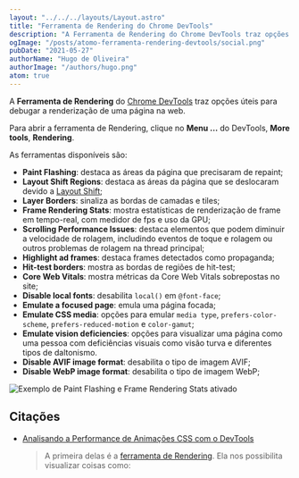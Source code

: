 ```yaml
---
layout: "../../../layouts/Layout.astro"
title: "Ferramenta de Rendering do Chrome DevTools"
description: "A Ferramenta de Rendering do Chrome DevTools traz opções úteis para debugar a renderização de uma página na web."
ogImage: "/posts/atomo-ferramenta-rendering-devtools/social.png"
pubDate: "2021-05-27"
authorName: "Hugo de Oliveira"
authorImage: "/authors/hugo.png"
atom: true
---
```


A **Ferramenta de Rendering** do [Chrome DevTools](https://triangulo.dev/posts/atomo-chrome-developer-tools) traz opções úteis para debugar a renderização de uma página na web.

Para abrir a ferramenta de Rendering, clique no **Menu ...** do DevTools, **More tools**, **Rendering**.

As ferramentas disponíveis são:

- **Paint Flashing**: destaca as áreas da página que precisaram de repaint;
- **Layout Shift Regions**: destaca as áreas da página que se deslocaram devido a [Layout Shift](https://triangulo.dev/posts/atomo-layout-shift);
- **Layer Borders**: sinaliza as bordas de camadas e tiles;
- **Frame Rendering Stats**: mostra estatísticas de renderização de frame em tempo-real, com medidor de fps e uso da GPU;
- **Scrolling Performance Issues**: destaca elementos que podem diminuir a velocidade de rolagem, includindo eventos de toque e rolagem ou outros problemas de rolagem na thread principal;
- **Highlight ad frames**: destaca frames detectados como propaganda;
- **Hit-test borders**: mostra as bordas de regiões de hit-test;
- **Core Web Vitals**: mostra métricas da Core Web Vitals sobrepostas no site;
- **Disable local fonts**: desabilita `local()` em `@font-face`;
- **Emulate a focused page**: emula uma página focada;
- **Emulate CSS media**: opções para emular `media type`, `prefers-color-scheme`, `prefers-reduced-motion` e `color-gamut`;
- **Emulate vision deficiencies**: opções para visualizar uma página como uma pessoa com deficiências visuais como visão turva e diferentes tipos de daltonismo.
- **Disable AVIF image format**: desabilita o tipo de imagem AVIF;
- **Disable WebP image format**: desabilita o tipo de imagem WebP;

![Exemplo de Paint Flashing e Frame Rendering Stats ativado](/posts/atomo-ferramenta-rendering-devtools/paint-flashing-frame-rendering-stats.gif)

## Citações

- [Analisando a Performance de Animações CSS com o DevTools](https://triangulo.dev/posts/analisando-performance-chrome-devtools)
  > A primeira delas é a [ferramenta de Rendering](https://triangulo.dev/posts/atomo-ferramenta-rendering-devtools). Ela nos possibilita visualizar coisas como:
